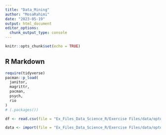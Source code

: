 ```yaml
---
title: "Data_Mining"
author: "MosaRahimi"
date: "2023-05-19"
output: html_document
editor_options: 
  chunk_output_type: console
---
```


```r
knitr::opts_chunk$set(echo = TRUE)
```

## R Markdown

```r
require(tidyverse)
pacman::p_load(
  janitor,
  magrittr,
  pacman,
  psych,
  rio
)
# (.packages())

```

```r
df <- read.csv(file = "Ex_Files_Data_Science_R/Exercise Files/data/optdigits.csv")

```

```r
data <- import(file = "Ex_Files_Data_Science_R/Exercise Files/data/optdigits.csv") %>% as_tibble()

```

